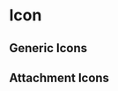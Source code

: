 
<Meta title="Elements/Icon" />

# Icon

## Generic Icons

<IconGallery>
  <IconItem name="Archive">
    <IconExample name="Archive" />
  </IconItem>
  <IconItem name="ArchiveFilled">
    <IconExample name="ArchiveFilled" />
  </IconItem>
  <IconItem name="Assign">
    <IconExample name="Assign" />
  </IconItem>
  <IconItem name="AssignFilled">
    <IconExample name="AssignFilled" />
  </IconItem>
  <IconItem name="Calendar">
    <IconExample name="Calendar" />
  </IconItem>
  <IconItem name="CalendarFilled">
    <IconExample name="CalendarFilled" />
  </IconItem>
  <IconItem name="CheckmarkBox">
    <IconExample name="CheckmarkBox" />
  </IconItem>
  <IconItem name="CheckmarkCircle">
    <IconExample name="CheckmarkCircle" />
  </IconItem>
  <IconItem name="CheckmarkCircleEmpty">
    <IconExample name="CheckmarkCircleEmpty" />
  </IconItem>
  <IconItem name="Checkmark">
    <IconExample name="Checkmark" />
  </IconItem>
  <IconItem name="ChevronDown">
    <IconExample name="ChevronDown" />
  </IconItem>
  <IconItem name="ChevronLeft">
    <IconExample name="ChevronLeft" />
  </IconItem>
  <IconItem name="ChevronRight">
    <IconExample name="ChevronRight" />
  </IconItem>
  <IconItem name="ChevronUp">
    <IconExample name="ChevronUp" />
  </IconItem>
  <IconItem name="Close">
    <IconExample name="Close" />
  </IconItem>
  <IconItem name="Copy">
    <IconExample name="Copy" />
  </IconItem>
  <IconItem name="Edit">
    <IconExample name="Edit" />
  </IconItem>
  <IconItem name="EditFilled">
    <IconExample name="EditFilled" />
  </IconItem>
  <IconItem name="Export">
    <IconExample name="Export" />
  </IconItem>
  <IconItem name="ExternalLink">
    <IconExample name="ExternalLink" />
  </IconItem>
  <IconItem name="Gear">
    <IconExample name="Gear" />
  </IconItem>
  <IconItem name="GearFilled">
    <IconExample name="GearFilled" />
  </IconItem>
  <IconItem name="Import">
    <IconExample name="Import" />
  </IconItem>
  <IconItem name="Info">
    <IconExample name="Info" />
  </IconItem>
  <IconItem name="InfoFilled">
    <IconExample name="InfoFilled" />
  </IconItem>
  <IconItem name="Minus">
    <IconExample name="Minus" />
  </IconItem>
  <IconItem name="EllipsisHorizontal">
    <IconExample name="EllipsisHorizontal" />
  </IconItem>
  <IconItem name="EllipsisVertical">
    <IconExample name="EllipsisVertical" />
  </IconItem>
  <IconItem name="Plus">
    <IconExample name="Plus" />
  </IconItem>
  <IconItem name="NewContact">
    <IconExample name="NewContact" />
  </IconItem>
  <IconItem name="Participant">
    <IconExample name="Participant" />
  </IconItem>
  <IconItem name="ParticipantFilled">
    <IconExample name="ParticipantFilled" />
  </IconItem>
  <IconItem name="PlusCircle">
    <IconExample name="PlusCircle" />
  </IconItem>
  <IconItem name="Preferences">
    <IconExample name="Preferences" />
  </IconItem>
  <IconItem name="Search">
    <IconExample name="Search" />
  </IconItem>
  <IconItem name="Star">
    <IconExample name="Star" />
  </IconItem>
  <IconItem name="StarFilled">
    <IconExample name="StarFilled" />
  </IconItem>
  <IconItem name="Trash">
    <IconExample name="Trash" />
  </IconItem>
  <IconItem name="TrashFilled">
    <IconExample name="TrashFilled" />
  </IconItem>
</IconGallery>

## Attachment Icons

<IconGallery>
  <IconItem name="AttachmentArchive">
    <IconExample name="AttachmentArchive" />
  </IconItem>
  <IconItem name="AttachmentCalendar">
    <IconExample name="AttachmentCalendar" />
  </IconItem>
  <IconItem name="AttachmentCode">
    <IconExample name="AttachmentCode" />
  </IconItem>
  <IconItem name="AttachmentExcel">
    <IconExample name="AttachmentExcel" />
  </IconItem>
  <IconItem name="AttachmentGeneric">
    <IconExample name="AttachmentGeneric" />
  </IconItem>
  <IconItem name="AttachmentImage">
    <IconExample name="AttachmentImage" />
  </IconItem>
  <IconItem name="AttachmentMusic">
    <IconExample name="AttachmentMusic" />
  </IconItem>
  <IconItem name="AttachmentPdf">
    <IconExample name="AttachmentPdf" />
  </IconItem>
  <IconItem name="AttachmentPowerpoint">
    <IconExample name="AttachmentPowerpoint" />
  </IconItem>
  <IconItem name="AttachmentVideo">
    <IconExample name="AttachmentVideo" />
  </IconItem>
  <IconItem name="AttachmentWord">
    <IconExample name="AttachmentWord" />
  </IconItem>
</IconGallery>